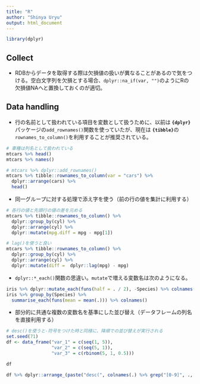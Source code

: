 ```yaml
---
title: "R"
author: "Shinya Uryu"
output: html_document
---
```


```r
library(dplyr)
```


## Collect

- RDBからデータを取得する際は欠損値の扱いが異なることがあるので気をつける。空白文字列を欠損とする場合、`dplyr::na_if(var, "")`のようにRの欠損値NAへと置換しておくのが適切。

## Data handling

- 行の名前として扱われている項目を変数として扱うために、以前は **`{dplyr}`**パッケージの`add_rownames()`関数を使っていたが、現在は **`{tibble}`**の`rownames_to_column()`を利用することが推奨されている。

```r
# 車種は列名として扱われている
mtcars %>% head()
mtcars %>% names()

# mtcars %>% dplyr::add_rownames()
mtcars %>% tibble::rownames_to_column(var = "cars") %>% 
  dplyr::arrange(cars) %>% 
  head()
```

- 同一グループに対する処理で添え字を使う（前の行の値を集計に利用する）

```r
# 各行の値と先頭行の値の差を元める
mtcars %>% tibble::rownames_to_column() %>% 
  dplyr::group_by(cyl) %>% 
  dplyr::arrange(cyl) %>% 
  dplyr::mutate(mpg.diff = mpg - mpg[1])

# lag()を使うと良い
mtcars %>% tibble::rownames_to_column() %>% 
  dplyr::group_by(cyl) %>% 
  dplyr::arrange(cyl) %>% 
  dplyr::mutate(diff =  dplyr::lag(mpg) - mpg)
```

- `dplyr::*_each()`関数の思違い。`mutate`で増える変数名は次のようになる。

```r
iris %>% dplyr::mutate_each(funs(half = . / 2), -Species) %>% colnames()
iris %>% group_by(Species) %>% 
  summarise_each(funs(mean = mean(.))) %>% colnames()
```


- 部分的に共通な複数の変数名を基準にした並び替え（データフレームの列名を直接利用する）

```r
# desc()を使うと-符号をつけた時と同様に、降順での並び替えが実行される
set.seed(71)
df <- data_frame("var_1" = c(seq(1, 5)),
                 "var_2" = c(seq(5, 1)),
                 "var_3" = c(rbinom(5, 1, 0.5)))

df

df %>% dplyr::arrange_(paste("desc(", colnames(.) %>% grep("[0-9]", ., value = TRUE) %>% paste(sep = "'"), ")"))
```

